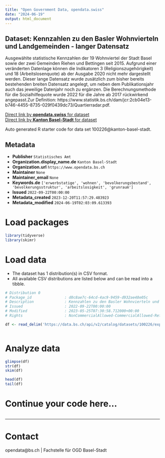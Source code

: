 ```yaml
---
title: "Open Government Data, opendata.swiss"
date: "2024-06-19"
output: html_document
---
```


## Dataset: Kennzahlen zu den Basler Wohnvierteln und Landgemeinden - langer Datensatz

Ausgewählte statistische Kennzahlen der 19 Wohnviertel der Stadt Basel sowie der zwei Gemeinden Riehen und Bettingen seit 2015. Aufgrund einer veränderten Datenlage können die Indikatoren 3 (Religionszugehörigkeit) und 18 (Arbeitslosenquote) ab der Ausgabe 2020 nicht mehr dargestellt werden. Dieser lange Datensatz wurde zusätzlich zum bisher bereits bestehenden breiten Datensatz angelegt, um neben dem Publikationsjahr auch das jeweilige Datenjahr noch zu ergänzen. Die Berechnungsmethode für die Sozialhilfequote wurde 2022 für die Jahre ab 2017 rückwirkend angepasst.Zur Definition: https://www.statistik.bs.ch/dam/jcr:2cb04e13-b746-4455-8735-029f0439dc73/Quartierradar.pdf.

[Direct link by **opendata.swiss** for dataset](https://opendata.swiss/de/dataset/kennzahlen-zu-den-basler-wohnvierteln-und-landgemeinden-langer-datensatz)<br>
[Direct link by **Kanton Basel-Stadt** for dataset](https://data.bs.ch/explore/dataset/100226/)

Auto generated R starter code for data set 100226@kanton-basel-stadt.

## Metadata

- **Publisher** `Statistisches Amt`
- **Organization.display_name.de** `Kanton Basel-Stadt`
- **Organization.url** `https://www.opendata.bs.ch`
- **Maintainer** `None`
- **Maintainer_email** `None`
- **Keywords.de** `['erwerbstatige', 'wohnen', 'bevolkerungsbestand', 'bevolkerungsstruktur', 'arbeitslosigkeit', 'grunraum']`
- **Issued** `2022-09-22T00:00:00`
- **Metadata_created** `2023-12-20T11:57:29.483923`
- **Metadata_modified** `2024-06-19T02:03:09.613393`


# Load packages

```r

library(tidyverse)
library(skimr)

```

# Load data

-   The dataset has 1 distribution(s) in CSV format.
-   All available CSV distributions are listed below and can be read into a tibble.

```r

# Distribution 0
# Package_id               : d0c8ae7c-64cd-4ac9-9459-d932ae48e05c
# Description              : Kennzahlen zu den Basler Wohnvierteln und Landgemeinden - langer Datensatz (csv)
# Issued                   : 2022-09-22T00:00:00
# Modified                 : 2023-05-25T07:30:58.712000+00:00
# Rights                   : NonCommercialAllowed-CommercialAllowed-ReferenceRequired

df <- read_delim('https://data.bs.ch/api/v2/catalog/datasets/100226/exports/csv')



```

# Analyze data

```r

glimpse(df)
str(df)
skim(df)

head(df)
tail(df)

```

# Continue your code here...

```r

```

------------------------------------------------------------------------

# Contact

opendata@bs.ch | Fachstelle für OGD Basel-Stadt
